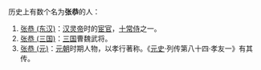 历史上有数个名为'''张恭'''的人：
# [[张恭_(东汉)|张恭 (东汉)]]：[[汉灵帝|汉灵帝]]时的[[宦官|宦官]]，[[十常侍|十常侍]]之一。
# [[张恭_(三国)|张恭 (三国)]]：[[三国|三国]]曹魏武将。
# [[张恭_(元)|张恭 (元)]]：[[元朝|元朝]]时期人物，以孝行著称。《[[元史|元史]]·列传第八十四·孝友一》有其传。
{{disambig|Cat=二字張姓人名消歧義|G}}
